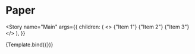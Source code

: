 
<Meta title="Layout/Grid" />


# Paper

<Story
  name="Main"
  args={{
    children: (
      <>
        <GridItem className="w-50">
          <Paper className="pa3">{"Item 1"}</Paper>
        </GridItem>
        <GridItem className="w-50">
          <Paper className="pa3">{"Item 2"}</Paper>
        </GridItem>
        <GridItem className="w-100">
          <Paper className="pa3">{"Item 3"}</Paper>
        </GridItem>
      </>
    ),
  }}
>
  {Template.bind({})}
</Story>
